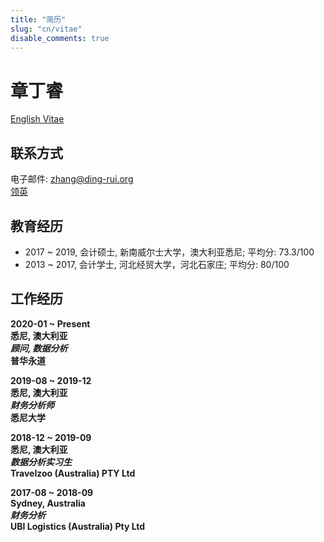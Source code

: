 ```yaml
---
title: "简历"
slug: "cn/vitae"
disable_comments: true
---
```


# 章丁睿

[English Vitae](https://www.ding-rui.org/vitae){target="_blank"}

## 联系方式
电子邮件: <zhang@ding-rui.org>  
[领英](https://www.linkedin.com/in/dingrui-zhang/){target="_blank"}

## 教育经历
- 2017 ~ 2019, 会计硕士, 新南威尔士大学，澳大利亚悉尼; 平均分: 73.3/100
- 2013 ~ 2017, 会计学士, 河北经贸大学，河北石家庄; 平均分: 80/100

## 工作经历
**2020-01 ~ Present  
悉尼, 澳大利亚  
*顾问, 数据分析*  
普华永道**

**2019-08 ~ 2019-12  
悉尼, 澳大利亚  
*财务分析师*  
悉尼大学**  

**2018-12 ~ 2019-09  
悉尼, 澳大利亚  
*数据分析实习生*  
Travelzoo (Australia) PTY Ltd**

**2017-08 ~ 2018-09  
Sydney, Australia  
*财务分析*  
UBI Logistics (Australia) Pty Ltd**